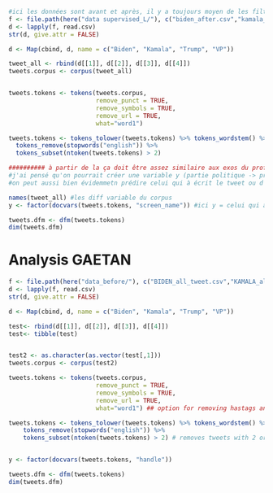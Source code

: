 
```r
#ici les données sont avant et après, il y a toujours moyen de les filtrer selon les besoin
f <- file.path(here("data supervised_L/"), c("biden_after.csv","kamala_after.csv", "trump_after.csv", "vp_after.csv"))
d <- lapply(f, read.csv)
str(d, give.attr = FALSE)

d <- Map(cbind, d, name = c("Biden", "Kamala", "Trump", "VP"))

tweet_all <- rbind(d[[1]], d[[2]], d[[3]], d[[4]])
tweets.corpus <- corpus(tweet_all)


tweets.tokens <- tokens(tweets.corpus, 
                        remove_punct = TRUE, 
                        remove_symbols = TRUE, 
                        remove_url = TRUE,
                        what="word1")

tweets.tokens <- tokens_tolower(tweets.tokens) %>% tokens_wordstem() %>%
  tokens_remove(stopwords("english")) %>% 
  tokens_subset(ntoken(tweets.tokens) > 2) 

########## à partir de la ça doit être assez similaire aux exos du prof (supervised et unsupervised)
#j'ai pensé qu'on pourrait créer une variable y (partie politique -> prédire le partie)
#on peut aussi bien évidemmetn prédire celui qui à écrit le tweet ou d'autre variable 

names(tweet_all) #les diff variable du corpus
y <- factor(docvars(tweets.tokens, "screen_name")) #ici y = celui qui à écrit le tweet 

tweets.dfm <- dfm(tweets.tokens)
dim(tweets.dfm)
```


# Analysis GAETAN
```r


f <- file.path(here("data_before/"), c("BIDEN_all_tweet.csv","KAMALA_all_tweet.csv", "TRUMP_all_tweet.csv", "VP_all_tweet.csv"))
d <- lapply(f, read.csv)
str(d, give.attr = FALSE)

d <- Map(cbind, d, name = c("Biden", "Kamala", "Trump", "VP"))

test<- rbind(d[[1]], d[[2]], d[[3]], d[[4]])
test<- tibble(test)


test2 <- as.character(as.vector(test[,1])) 
tweets.corpus <- corpus(test2)

tweets.tokens <- tokens(tweets.corpus, 
                        remove_punct = TRUE, 
                        remove_symbols = TRUE, 
                        remove_url = TRUE,
                        what="word1") ## option for removing hastags and tags symbols (@, #, etc.)

tweets.tokens <- tokens_tolower(tweets.tokens) %>% tokens_wordstem() %>%
    tokens_remove(stopwords("english")) %>% 
    tokens_subset(ntoken(tweets.tokens) > 2) # removes tweets with 2 or fewer tokens


y <- factor(docvars(tweets.tokens, "handle"))

tweets.dfm <- dfm(tweets.tokens)
dim(tweets.dfm)

```